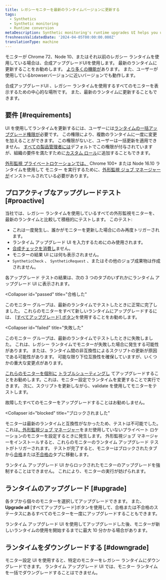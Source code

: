 ```yaml
---
title: レガシーモニターを最新のランタイムバージョンに更新する
tags:
  - Synthetics
  - Synthetic monitoring
  - Runtime conversion
metaDescription: Synthetic monitoring's runtime upgrades UI helps you update legacy monitors to the latest runtimes.
freshnessValidatedDate: '2024-04-05T00:00:00.000Z'
translationType: machine
---
```


モニターが Chrome 72、Node 10、またはそれ以前のレガシー ランタイムを使用している場合は、合成アップグレードUIを使用します。 最新のランタイムに更新することをお勧めします。 [より多くの機能が](/docs/synthetics/synthetic-monitoring/using-monitors/new-runtime/)あります。 また、ユーザーが使用しているbrowserバージョンに近いバージョンでも動作します。

合成アップグレードUI 、レガシー ランタイムを使用するすべてのモニターを表示するための中心的な場所です。 また、最新のランタイムに更新することもできます。

## 要件 [#requirements]

UI を使用してランタイムを更新するには、ユーザーには[ランタイムの一括アップグレード権限が](/docs/accounts/accounts-billing/new-relic-one-user-management/user-permissions/#synthetics)必要です。 この権限により、複数のランタイムに一度に変更を加えることができます。 この権限がないと、ユーザーは一括更新を適用できません。 [すべての製品管理者には](/docs/accounts/accounts-billing/new-relic-one-user-management/user-management-concepts/#standard-roles)デフォルトでこの権限が付与されていますが、組織の要件を満たすために[カスタム ロール](/docs/accounts/accounts-billing/new-relic-one-user-management/user-management-concepts/#roles)に追加することもできます。

[外形監視 プライベートロケーションでは、](/docs/synthetics/synthetic-monitoring/private-locations/private-locations-overview-monitor-internal-sites-add-new-locations/) Chrome 100+ または Node 16.10 ランタイムを使用して モニター を実行するために、[外形監視 ジョブ マネージャーが](/docs/synthetics/synthetic-monitoring/private-locations/job-manager-transition-guide/)インストールされている必要があります。

## プロアクティブなアップグレードテスト [#proactive]

当社では、レガシー ランタイムを使用しているすべての外形監視モニターを、最新のランタイムと比較して積極的にテストします。 このテスト:

* これは一度発生し、誰かがモニターを更新した場合にのみ再度トリガーされます。
* ランタイム アップグレード UI を入力するためにのみ使用されます。
* [合成チェックを消費し](/docs/synthetics/synthetic-monitoring/getting-started/monitor-limits/#edition-limits)ません。
* モニターの結果 UI には何も表示されません。
* `SyntheticCheck` 、 `SyntheticRequest` 、またはその他のジョブ成果物は作成されません。

各アップグレード テストの結果は、次の 3 つのタブのいずれかにランタイム アップグレード UI に表示されます。

<Collapser
  id="passed"
  title="合格した"
>
  このモニター グループは、最新のランタイムでテストしたときに正常に完了しました。 これらのモニターをすべて新しいランタイムにアップグレードするには、 [\[すべてアップグレード\] ボタン](#upgrade)を使用することをお勧めします。
</Collapser>

<Collapser
  id="failed"
  title="失敗した"
>
  このモニター グループは、最新のランタイムでテストしたときに失敗しました。 これは、レガシー ランタイムでモニターが失敗した場合に発生する可能性があります。 または、ランタイム間の非互換性によるスクリプトの更新が原因である可能性があります。 可能な限り下位互換性を確保していますが、いくつかの重大な変更点があります。

  [これらのモニターを個別に](/docs/synthetics/synthetic-monitoring/using-monitors/new-runtime/#runtime-convert) [トラブルシューティングし](/docs/synthetics/synthetic-monitoring/troubleshooting/runtime-upgrade-troubleshooting/) てアップグレードすることをお勧めします。これは、モニター設定でランタイムを変更することで実行できます。 次に、スクリプトを更新しながら、validate を使用してモニターをテストします。

  <Callout variant="tip">
    故障したすべてのモニターをアップグレードすることはお勧めしません。
  </Callout>
</Collapser>

<Collapser
  id="blocked"
  title="ブロックされました"
>
  モニターは最新のランタイムと互換性がなかったため、テストは不可能でした。 これは[、外形監視ジョブ マネージャー](#requirements)をまだ使用していないプライベート ロケーションのモニターを設定するときに発生します。 外形監視ジョブ マネージャーをインストールすると、これらのモニターのランタイム アップグレード テストがトリガーされます。 テストが完了すると、モニターはブロックされたタブから[合格](#passed)または[不合格の](#failed)タブに移動します。

  ランタイム アップグレード UI からロックされたモニターのアップグレードを強制することはできません。 これにより、モニターの実行が妨げられます。
</Collapser>

## ランタイムのアップグレード [#upgrade]

各タブから個々のモニターを選択してアップグレードできます。 また、 **Upgrade all** \[すべてアップグレード]ボタンを使用して、合格または不合格のステータスにあるすべてのモニターを一度にアップグレードすることもできます。

ランタイム アップグレード UI を使用してアップグレードした後、モニターが新しいランタイムの使用を開始するまでに最大 10 分かかる場合があります。

## ランタイムをダウングレードする [#downgrade]

モニター設定 UI を使用すると、特定のモニターをレガシー ランタイムにダウングレードできます。 ランタイム アップグレード UI では、モニター ランタイムを一括でダウングレードすることはできません。